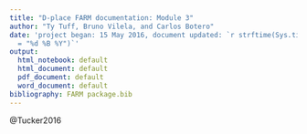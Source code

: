 ```yaml
---
title: "D-place FARM documentation: Module 3"
author: "Ty Tuff, Bruno Vilela, and Carlos Botero"
date: 'project began: 15 May 2016, document updated: `r strftime(Sys.time(), format
  = "%d %B %Y")`'
output:
  html_notebook: default
  html_document: default
  pdf_document: default
  word_document: default
bibliography: FARM package.bib
---
```

@Tucker2016